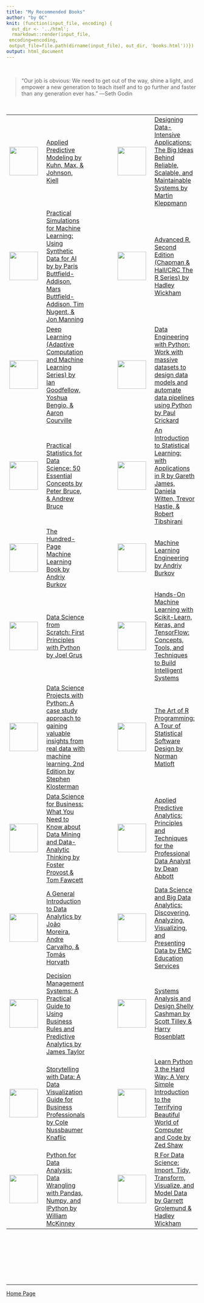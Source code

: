 ```yaml
---
title: "My Recommended Books"
author: "by OC"
knit: (function(input_file, encoding) {
  out_dir <- '../html';
  rmarkdown::render(input_file,
 encoding=encoding,
 output_file=file.path(dirname(input_file), out_dir, 'books.html'))})
output: html_document
--- 
```

  

<br/>  

>“Our job is obvious: We need to get out of the way, shine a light, and empower a new generation to teach itself and to go further and faster than any generation ever has.” ―Seth Godin

<br/>  


| | | | | |
|-|-|-|-|-|
| ![](appliedpm.jpeg){width="75"} | [Applied Predictive Modeling by Kuhn, Max, & Johnson, Kjell](https://a.co/d/h9QYjJs) | | ![](designingapplicationdata.jpeg){width="75"} | [Designing Data-Intensive Applications: The Big Ideas Behind Reliable, Scalable, and Maintainable Systems by Martin Kleppmann](https://a.co/d/7kuGvhK) |
| ![](practicalfords.jpeg){width="75"} | [Practical Simulations for Machine Learning: Using Synthetic Data for AI by by Paris Buttfield-Addison, Mars Buttfield-Addison, Tim Nugent, & Jon Manning](https://a.co/d/cKSBViY) | | ![](advancedR.jpeg){width="75"} | [Advanced R, Second Edition (Chapman & Hall/CRC The R Series) by Hadley Wickham](https://a.co/d/9yn5Fee) |
| ![](deepLearning.jpeg){width="75"} | [Deep Learning (Adaptive Computation and Machine Learning Series) by Ian Goodfellow, Yoshua Bengio, & Aaron Courville](https://a.co/d/dZI32PP) | | ![](dataengineeringwpython.jpeg){width="75"} | [Data Engineering with Python: Work with massive datasets to design data models and automate data pipelines using Python by Paul Crickard](https://a.co/d/d9HHPCt) |
![](practical_stats.jpeg){width="75"} | [Practical Statistics for Data Science: 50 Essential Concepts by Peter Bruce, & Andrew Bruce](https://a.co/d/7Ce9wfr) | | ![](introtostatisticlearning.jpeg){width="75"} | [An Introduction to Statistical Learning: with Applications in R by Gareth James, Daniela Witten, Trevor Hastie, & Robert Tibshirani](https://a.co/d/82EsyQz) |
| ![](the100ML.jpeg){width="75"} | [The Hundred-Page Machine Learning Book by Andriy Burkov](https://a.co/d/c6goxBT) | | ![](engineering.jpeg){width="75"} | [Machine Learning Engineering by Andriy Burkov](https://a.co/d/jldHS9g) |
| ![](dsfromscratch.jpeg){width="75"} | [Data Science from Scratch: First Principles with Python by Joel Grus](https://a.co/d/cR0hMEs) | | ![](handsOnML.jpeg){width="75"} | [Hands-On Machine Learning with Scikit-Learn, Keras, and TensorFlow: Concepts, Tools, and Techniques to Build Intelligent Systems](https://a.co/d/2wb1qWd) |
| ![](datascienceprojects.jpeg){width="75"} | [Data Science Projects with Python: A case study approach to gaining valuable insights from real data with machine learning, 2nd Edition by Stephen Klosterman](https://a.co/d/i2AWZdU) | | ![](artofRprogramming.jpeg){width="75"} | [The Art of R Programming: A Tour of Statistical Software Design by Norman Matloft](https://a.co/d/iWo4XCd) |
| ![](datascienceforbusiness.jpeg){width="75"} | [Data Science for Business: What You Need to Know about Data Mining and Data-Analytic Thinking by Foster Provost \& Tom Fawcett](https://a.co/d/3VUqn3u) | | ![](applied_predictive_analytics.jpeg){width="75"} | [Applied Predictive Analytics: Principles and Techniques for the Professional Data Analyst by Dean Abbott](https://a.co/d/ffpC6JJ) |
| ![](introdataanalytics.jpeg){width="75"} | [A General Introduction to Data Analytics by João Moreira, Andre Carvalho, & Tomás Horvath](https://a.co/d/0lFSc5u) | | ![](EMC_dataAnalytics.jpeg){width="75"} | [Data Science and Big Data Analytics: Discovering, Analyzing, Visualizing, and Presenting Data by EMC Education Services](https://a.co/d/i78mgOA) |
| ![](dms.jpeg){width="75"} | [Decision Management Systems: A Practical Guide to Using Business Rules and Predictive Analytics by James Taylor](https://a.co/d/5lyJjgZ) | | ![](systemsanalysisdesign.jpeg){width="75"} | [Systems Analysis and Design Shelly Cashman by Scott Tilley & Harry Rosenblatt](https://a.co/d/b5YH1WI) | 
| ![](storytellingwithdata.jpeg){width="75"} | [Storytelling with Data: A Data Visualization Guide for Business Professionals by Cole Nussbaumer Knaflic](https://a.co/d/03JQgx4) | | ![](python3.jpeg){width="75"} | [Learn Python 3 the Hard Way: A Very Simple Introduction to the Terrifying Beautiful World of Computer and Code by Zed Shaw](https://a.co/d/88YZsaD) | 
| ![](pythonfordataanalysis.jpeg){width="75"} | [Python for Data Analysis: Data Wrangling with Pandas, Numpy, and IPython by William McKinney](https://a.co/d/8zGyPe8) | | ![](RforDS.jpeg){width="75"} | [R For Data Science: Import, Tidy, Transform, Visualize, and Model Data by Garrett Grolemund & Hadley Wickham](https://a.co/d/0DoFNnf) |

<br/><br/> 

<br/><br/><br/><br/>  

---  

[Home Page](../index.html)